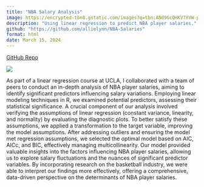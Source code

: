 ```yaml
---
title: "NBA Salary Analysis"
image: https://encrypted-tbn0.gstatic.com/images?q=tbn:ANd9GcQHKV7XVW-paacYJFV54itH3dlKITwtXU_HgA&s
description: "Using linear regression to predict NBA player salaries."
github: "https://github.com/allielynn/NBA-Salaries"
format: html
date: March 15, 2024
---
```


[GitHub Repo]({{< meta github >}})

![](https://encrypted-tbn0.gstatic.com/images?q=tbn:ANd9GcQHKV7XVW-paacYJFV54itH3dlKITwtXU_HgA&s)


As part of a linear regression course at UCLA, I collaborated with a team of peers to conduct an in-depth analysis of NBA player salaries, aiming to identify significant predictors influencing salary variations. Employing linear modeling techniques in R, we examined potential predictors, assessing their statistical significance. A crucial component of our analysis involved verifying the assumptions of linear regression (constant variance, linearity, and normality) by evaluating the diagnostic plots. To better satisfy these assumptions, we applied a transformation to the target variable, improving the model assumptions. After addressing outliers and ensuring the model met regression assumptions, we selected the optimal model based on AIC, AICc, and BIC, effectively managing multicollinearity. Our model provided valuable insights into the factors influencing NBA player salaries, allowing us to explore salary fluctuations and the nuances of significant predictor variables. By incorporating research on the basketball industry, we were able to interpret our findings more effectively, offering a comprehensive, data-driven perspective on the determinants of NBA player salaries.